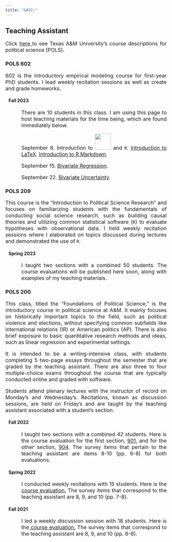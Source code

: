 ```yaml
---
title: "&#32;"
---
```

<head> <meta Nicholas Norfleet Ray/>
  <!-- Google tag (gtag.js) -->
  <script async src="https://www.googletagmanager.com/gtag/js?id=G-2BJ6GPSDGY"></script>
  <script>
    window.dataLayer = window.dataLayer || [];
    function gtag(){dataLayer.push(arguments);}
    gtag('js', new Date());
    gtag('config', 'G-2BJ6GPSDGY');
  </script>
  <meta Teaching/>
  <meta Classes/>
</head>
<section>
  <h1> Teaching Assistant </h1>
    <p align="justify" style="font-size:16px;"> Click <a href=https://catalog.tamu.edu/undergraduate/course-descriptions/pols/>here </a> to see Texas A&M University's course descriptions for political science (POLS). </p>
    <h3> POLS 602 </h3>
    <p align="justify" style="font-size:16px;"> 602 is the introductory empirical modeling course for first-year PhD students. I lead weekly recitation sessions as well as create and grade homeworks. </p>
    <h4 style="margin-left: 10px;"> Fall 2023 </h4>
    <p align="justify" style="font-size:16px;margin-left: 50px;"> There are 10 students in this class. I am using this page to host teaching materials for the time being, which are found immediately below.
    </p> 
    <p align="justify" style="font-size:16px;margin-left: 50px;"> September 8. Introduction to <img src="latex-svgrepo-com.png" style="width:50px;height:50px;"> and `R`. <a href=https://www.overleaf.com/read/wcjrmrxprgzm>Introduction to LaTeX</a>. <a href=https://github.com/nnray/602>Introduction to R Markdown</a>.
    </p>
    <p align="justify" style="font-size:16px;margin-left: 50px;"> September 15. <a href=https://github.com/nnray/602>Bivariate Regression</a>.
    </p>
    <p align="justify" style="font-size:16px;margin-left: 50px;"> September 22. <a href=https://github.com/nnray/602>Bivariate Uncertainty</a>.
    </p>
    <h3> POLS 209 </h3>
    <p align="justify" style="font-size:16px;"> This course is the "Introduction to Political Science Research" and focuses on familiarizing students with the fundamentals of conducting social science research, such as building causal theories and utilizing common statistical software (`R`) to evaluate hypotheses with observational data. I held weekly recitation sessions where I elaborated on topics discussed during lectures and demonstrated the use of `R`. </p>
    <h4 style="margin-left: 10px;"> Spring 2023 </h4>
    <p align="justify" style="font-size:16px;margin-left: 50px;"> I taught two sections with a combined 50 students. The course evaluations will be published here soon, along with examples of my teaching materials. 
    </p> 
    <h3> POLS 200 </h3>
    <p align="justify" style="font-size:16px;"> This class, titled the "Foundations of Political Science," is the introductory course in political science at A&M. It mainly focuses on historically important topics to the field, such as political violence and elections, without specifying common subfields like international relations (IR) or American politics (AP). There is also brief exposure to basic quantitative research methods and ideas, such as linear regression and experimental settings.
    </p>
    <p align="justify" style="font-size:16px;"> It is intended to be a writing-intensive class, with students completing 5 two-page essays throughout the semester that are graded by the teaching assistant. There are also three to four multiple-choice exams throughout the course that are typically conducted online and graded with software.
    </p>
    <p align="justify" style="font-size:16px;"> Students attend plenary lectures with the instructor of record on Monday's and Wednesday's. Recitations, known as discussion sessions, are held on Friday's and are taught by the teaching assistant associated with a student's section.
    </p>
    <h4 style="margin-left: 10px;"> Fall 2022 </h4>
    <p align="justify" style="font-size:16px;margin-left: 50px;"> I taught two sections with a combined 42 students. Here is the course evaluation for the first section, <a href=Fall_2022_901_Evaluation.pdf>901</a>, and for the other section, <a href=Fall_2022_904_Evaluation.pdf>904</a>. The survey items that pertain to the teaching assistant are items 8-10 (pp. 6-8) for both evaluations.
    </p>
    <h4 style="margin-left: 10px;"> Spring 2022 </h4>
    <p align="justify" style="font-size:16px;margin-left: 50px;"> I conducted weekly recitations with 15 students. Here is the<a href=Spring_2022_Evaluation.pdf> course evaluation.</a> The survey items that correspond to the teaching assistant are 8, 9, and 10 (pp. 7-8).
    </p>
    <h4 style="margin-left: 10px;"> Fall 2021 </h4>
    <p align="justify" style="font-size:16px;margin-left: 50px;"> I led a weekly discussion session with 18 students. Here is the<a href=Fall_2021_Evaluation.pdf> course evaluation.</a> The survey items that correspond to the teaching assistant are 8, 9, and 10 (pp. 6-8).
    </p>
</section>